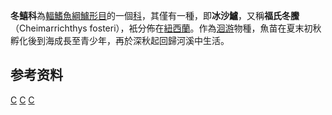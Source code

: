 {{Speciesbox
| taxon = Cheimarrichthys fosteri
| authority = Haast, 1874
| name = 福氏冬鰧
| image = Cheimarrichthys fosteri.jpg
| status = VU
| status_system = IUCN3.1
| status_ref = <ref name=iucn>{{cite web|last1=IUCN Redlist of Threatened Species|title=Cheimarrichthys fosteri|url=http://www.iucnredlist.org/details/197330/0|accessdate=5 August 2015|archive-date=2018-10-14|archive-url=https://web.archive.org/web/20181014014527/http://www.iucnredlist.org/details/197330/0|dead-url=no}}</ref>
}}

'''冬鱚科'''為[[輻鰭魚綱|輻鰭魚綱]][[鱸形目|鱸形目]]的一個[[科|科]]，其僅有一種，即'''冰沙鱸'''，又稱'''福氏冬鰧'''（Cheimarrichthys fosteri），衹分佈在[[紐西蘭|紐西蘭]]。作為[[洄游|洄游]]物種，魚苗在夏末初秋孵化後到海成長至青少年，再於深秋起回歸河溪中生活。

==参考资料==
{{reflist}}

{{Taxonbar|from=Q138392}}

[[Category:鱷鱚亞目|C]]
[[Category:冬鱚科|C]]
[[Category:1874年描述的魚類|C]]